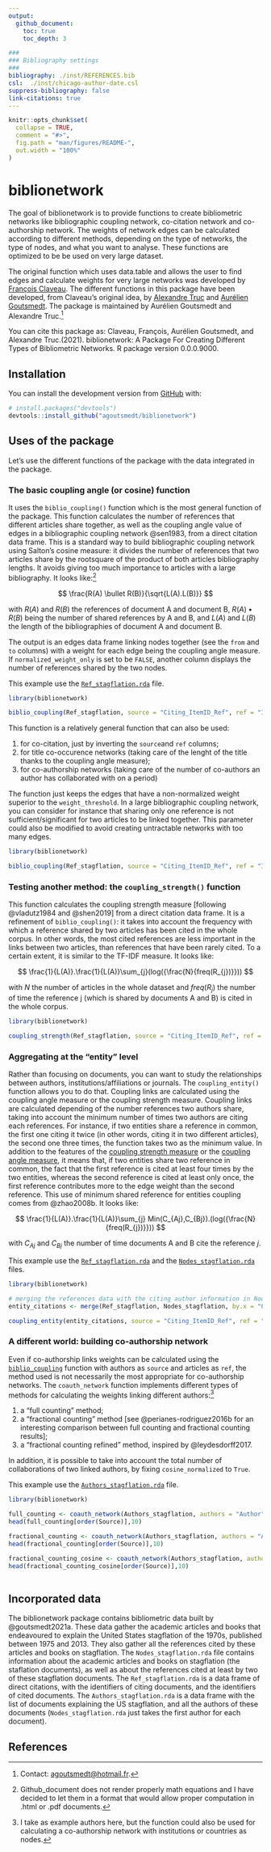```yaml
---
output: 
  github_document:
    toc: true
    toc_depth: 3

###
### Bibliography settings
###
bibliography: ./inst/REFERENCES.bib
csl:  ./inst/chicago-author-date.csl
suppress-bibliography: false
link-citations: true
---
```


<!-- README.md is generated from README.Rmd. Please edit that file -->

```r
knitr::opts_chunk$set(
  collapse = TRUE,
  comment = "#>",
  fig.path = "man/figures/README-",
  out.width = "100%"
)

```

# biblionetwork

<!-- badges: start -->
<!-- badges: end -->

The goal of biblionetwork is to provide functions to create bibliometric networks like bibliographic coupling network, co-citation network and co-authorship network. The weights of network edges can be calculated according to different methods, depending on the type of networks, the type of nodes, and what you want to analyse. These functions are optimized to be be used on very large dataset.

The original function which uses data.table and allows the user to find edges and calculate weights for very large networks was developed by [François Claveau](https://www.usherbrooke.ca/philosophie/nous-joindre/personnel-enseignant/claveau-francois/). The different functions in this package have been developed, from Claveau's original idea, by [Alexandre Truc](https://sites.google.com/view/alexandre-truc/home-and-contact) and [Aurélien Goutsmedt](https://agoutsmedt.wordpress.com/). The package is maintained by Aurélien Goutsmedt and Alexandre Truc.^[Contact: [agoutsmedt@hotmail.fr](agoutsmedt@hotmail.fr).]

You can cite this package as: Claveau, François, Aurélien Goutsmedt, and Alexandre Truc.(2021). biblionetwork: A Package For Creating Different Types of Bibliometric Networks. R package version 0.0.0.9000.

## Installation

You can install the development version from [GitHub](https://github.com/) with:

``` r
# install.packages("devtools")
devtools::install_github("agoutsmedt/biblionetwork")
```

## Uses of the package

Let's use the different functions of the package with the data integrated in the package.

### The basic coupling angle (or cosine) function

 It uses the `biblio_coupling()` function which is the most general function of the package. This function calculates the number of references that different articles share together, as well as the coupling angle value of edges in a bibliographic coupling network @sen1983, from a direct citation data frame. This is a standard way to build bibliographic coupling network using Salton's cosine measure: it divides the number of references that two articles share by the rootsquare of the product of both articles bibliography lengths. It avoids giving too much importance to articles with a large bibliography. It looks like:^[Github_document does not render properly math equations and I have decided to let them in a format that would allow proper computation in .html or .pdf documents.]

$$ 
\frac{R(A) \bullet R(B)}{\sqrt{L(A).L(B)}} 
$$

with $R(A)$ and $R(B)$ the references of document A and document B, $R(A) \bullet R(B)$ being the number of shared references by A and B, and $L(A)$ and $L(B)$ the length of the bibliographies of document A and document B.

The output is an edges data frame linking nodes together (see the `from` and `to` columns) with a weight for each edge being the coupling angle measure. If `normalized_weight_only` is set to be `FALSE`, another column displays the number of references shared by the two nodes. 

This example use the [`Ref_stagflation.rda`][Incorporated data] file.

```r
library(biblionetwork)

biblio_coupling(Ref_stagflation, source = "Citing_ItemID_Ref", ref = "ItemID_Ref", normalized_weight_only = FALSE, weight_threshold = 1)

```

This function is a relatively general function that can also be used:

1. for co-citation, just by inverting the `source`and `ref` columns;
1. for title co-occurence networks (taking care of the lenght of the title thanks to the coupling angle measure);
1. for co-authorship networks (taking care of the number of co-authors an author has collaborated with on a period)

The function just keeps the edges that have a non-normalized weight superior to the `weight_threshold`. In a large bibliographic coupling network, you can consider for instance that sharing only one reference is not sufficient/significant for two articles to be linked together. This parameter could also be modified to avoid creating untractable networks with too many edges.

```r
library(biblionetwork)

biblio_coupling(Ref_stagflation, source = "Citing_ItemID_Ref", ref = "ItemID_Ref", weight_threshold = 3)

```


### Testing another method: the `coupling_strength()` function

This function calculates the coupling strength measure [following @vladutz1984 and @shen2019] from a direct citation data frame. It is a refinement of `biblio_coupling()`: it takes into account the frequency with which a reference shared by two articles has been cited in the whole corpus. In other words, the most cited references are less important in the links between two articles, than references that have been rarely cited. To a certain extent, it is similar to the TF-IDF measure. It looks like:

$$ 
\frac{1}{L(A)}.\frac{1}{L(A)}\sum_{j}(log({\frac{N}{freq(R_{j})}}))
$$

with $N$ the number of articles in the whole dataset and $freq(R_{j})$ the number of time the reference j (which is shared by documents A and B) is cited in the whole corpus.

```r
library(biblionetwork)

coupling_strength(Ref_stagflation, source = "Citing_ItemID_Ref", ref = "ItemID_Ref", weight_threshold = 1)

```

### Aggregating at the "entity" level

Rather than focusing on documents, you can want to study the relationships between authors, institutions/affiliations or journals. The `coupling_entity()` function allows you to do that. Coupling links are calculated using the coupling angle measure or the coupling strength measure. Coupling links are calculated depending of the number references two authors share, taking into account the minimum number of times two authors are citing each references. For instance, if two entities share a reference in common, the first one citing it twice (in other words, citing it in two different articles), the second one three times, the function takes two as the minimum value. In addition to the features of the [coupling strength measure][Testing another method: the `coupling_strength()` function] or the [coupling angle measure][The basic coupling angle (or cosine) function], it means that, if two entities share two reference in common, the fact that the first reference is cited at least four times by the two entities, whereas the second reference is cited at least only once, the first reference contributes more to the edge weight than the second reference. This use of minimum shared reference for entities coupling comes from @zhao2008b. It looks like:

$$ 
\frac{1}{L(A)}.\frac{1}{L(A)}\sum_{j} Min(C_{Aj},C_{Bj}).(log({\frac{N}{freq(R_{j})}}))
$$

with $C_{Aj}$ and $C_{Bj}$ the number of time documents A and B cite the reference $j$.

This example use the [`Ref_stagflation.rda`][Incorporated data] and the [`Nodes_stagflation.rda`][Incorporated data] files.

```r
library(biblionetwork)

# merging the references data with the citing author information in Nodes_stagflation
entity_citations <- merge(Ref_stagflation, Nodes_stagflation, by.x = "Citing_ItemID_Ref", by.y = "ItemID_Ref")

coupling_entity(entity_citations, source = "Citing_ItemID_Ref", ref = "ItemID_Ref", entity = "Author.y", method = "coupling_angle")

```

### A different world: building co-authorship network

Even if co-authorship links weights can be calculated using the [`biblio_coupling`][The basic coupling angle (or cosine) function] function with authors as `source` and articles as `ref`, the method used is not necessarily the most appropriate for co-authorship networks. The `coauth_network` function implements different types of methods for calculating the weights linking different authors:^[I take as example authors here, but the function could also be used for calculating a co-authorship network with institutions or countries as nodes.]

1. a "full counting" method;
1. a "fractional counting" method [see @perianes-rodriguez2016b for an interesting comparison between full counting and fractional counting results];
1. a "fractional counting refined" method, inspired by @leydesdorff2017.

In addition, it is possible to take into account the total number of collaborations of two linked authors, by fixing `cosine_normalized` to `True`.

This example use the [`Authors_stagflation.rda`][Incorporated data] file.

```r
library(biblionetwork)

full_counting <- coauth_network(Authors_stagflation, authors = "Author", articles = "ItemID_Ref", method = "full_counting")
head(full_counting[order(Source)],10)

fractional_counting <- coauth_network(Authors_stagflation, authors = "Author", articles = "ItemID_Ref", method = "fractional_counting")
head(fractional_counting[order(Source)],10)

fractional_counting_cosine <- coauth_network(Authors_stagflation, authors = "Author", articles = "ItemID_Ref", method = "fractional_counting", cosine_normalized = TRUE)
head(fractional_counting_cosine[order(Source)],10)
  
```

## Incorporated data

The biblionetwork package contains bibliometric data built by @goutsmedt2021a. These data gather the academic articles and books that endeavoured to explain the United States stagflation of the 1970s, published between 1975 and 2013. They also gather all the references cited by these articles and books on stagflation. The `Nodes_stagflation.rda` file contains information about the academic articles and books on stagflation (the staflation documents), as well as about the references cited at least by two of these stagflation documents. The `Ref_stagflation.rda` is a data frame of direct citations, with the identifiers of citing documents, and the identifiers of cited documents. The `Authors_stagflation.rda` is a data frame with the list of documents explaining the US stagflation, and all the authors of these documents (`Nodes_stagflation.rda` just takes the first author for each document).


## References

